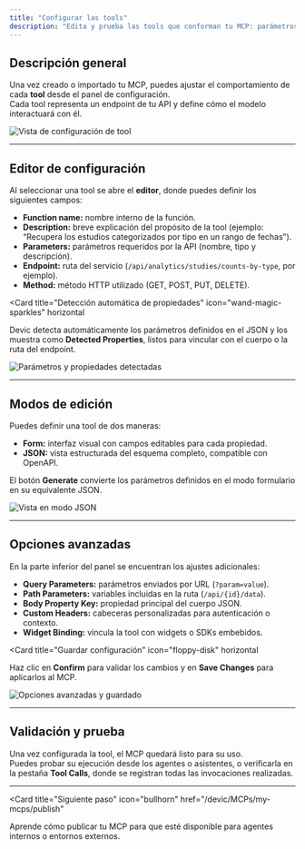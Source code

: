 ```yaml
---
title: "Configurar las tools"
description: "Edita y prueba las tools que conforman tu MCP: parámetros, autenticación, métodos y endpoints."
---
```


## Descripción general

Una vez creado o importado tu MCP, puedes ajustar el comportamiento de cada **tool** desde el panel de configuración.  
Cada tool representa un endpoint de tu API y define cómo el modelo interactuará con él.

![Vista de configuración de tool](b7445a5c-afc9-4155-bc0d-d518a28f34e2.png)

---

## Editor de configuración

Al seleccionar una tool se abre el **editor**, donde puedes definir los siguientes campos:

- **Function name:** nombre interno de la función.  
- **Description:** breve explicación del propósito de la tool (ejemplo: “Recupera los estudios categorizados por tipo en un rango de fechas”).  
- **Parameters:** parámetros requeridos por la API (nombre, tipo y descripción).  
- **Endpoint:** ruta del servicio (`/api/analytics/studies/counts-by-type`, por ejemplo).  
- **Method:** método HTTP utilizado (GET, POST, PUT, DELETE).  

<Card
  title="Detección automática de propiedades"
  icon="wand-magic-sparkles"
  horizontal
>
  Devic detecta automáticamente los parámetros definidos en el JSON y los muestra como <strong>Detected Properties</strong>, listos para vincular con el cuerpo o la ruta del endpoint.
</Card>

![Parámetros y propiedades detectadas](bc561475-d457-45fc-a0ec-16cfa5f24778.png)

---

## Modos de edición

Puedes definir una tool de dos maneras:

- **Form:** interfaz visual con campos editables para cada propiedad.  
- **JSON:** vista estructurada del esquema completo, compatible con OpenAPI.

El botón **Generate** convierte los parámetros definidos en el modo formulario en su equivalente JSON.

![Vista en modo JSON](6428b69d-3914-4798-9f40-6990f42b83d2.png)

---

## Opciones avanzadas

En la parte inferior del panel se encuentran los ajustes adicionales:

- **Query Parameters:** parámetros enviados por URL (`?param=value`).  
- **Path Parameters:** variables incluidas en la ruta (`/api/{id}/data`).  
- **Body Property Key:** propiedad principal del cuerpo JSON.  
- **Custom Headers:** cabeceras personalizadas para autenticación o contexto.  
- **Widget Binding:** vincula la tool con widgets o SDKs embebidos.

<Card
  title="Guardar configuración"
  icon="floppy-disk"
  horizontal
>
  Haz clic en <strong>Confirm</strong> para validar los cambios y en <strong>Save Changes</strong> para aplicarlos al MCP.
</Card>

![Opciones avanzadas y guardado](467483ce-64bb-4d5f-85a3-33364323dfa2.png)

---

## Validación y prueba

Una vez configurada la tool, el MCP quedará listo para su uso.  
Puedes probar su ejecución desde los agentes o asistentes, o verificarla en la pestaña **Tool Calls**, donde se registran todas las invocaciones realizadas.

---

<Card
  title="Siguiente paso"
  icon="bullhorn"
  href="/devic/MCPs/my-mcps/publish"
>
  Aprende cómo publicar tu MCP para que esté disponible para agentes internos o entornos externos.
</Card>
